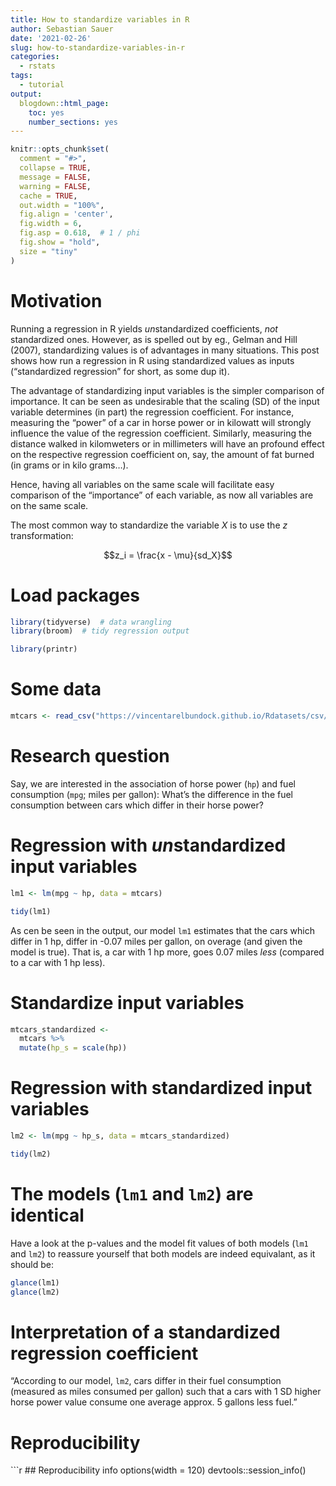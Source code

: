 ```yaml
---
title: How to standardize variables in R
author: Sebastian Sauer
date: '2021-02-26'
slug: how-to-standardize-variables-in-r
categories:
  - rstats
tags:
  - tutorial
output:
  blogdown::html_page:
    toc: yes
    number_sections: yes
---
```




```r
knitr::opts_chunk$set(
  comment = "#>",
  collapse = TRUE,
  message = FALSE,
  warning = FALSE,
  cache = TRUE,
  out.width = "100%",
  fig.align = 'center',
  fig.width = 6,
  fig.asp = 0.618,  # 1 / phi
  fig.show = "hold",
  size = "tiny"
)
```





# Motivation

Running a regression in R yields *un*standardized coefficients, *not* standardized ones. However, as is spelled out by eg., Gelman and Hill (2007), standardizing values is of advantages in many situations. This post shows how run a regression in R using standardized values as inputs ("standardized regression" for short, as some dup it).


The advantage of standardizing input variables is the simpler comparison of importance. It can be seen as undesirable that the scaling (SD) of the input variable determines (in part) the regression coefficient. For instance, measuring the "power" of a car in horse power or in kilowatt will strongly influence the value of the regression coefficient. Similarly, measuring the distance walked in kilomweters or in millimeters will have an profound effect on the respective regression coefficient on, say, the amount of fat burned (in grams or in kilo grams...).

Hence, having all variables on the same scale will facilitate easy comparison of the "importance" of each variable, as now all variables are on the same scale.


The most common way to standardize the variable $X$ is to use the $z$ transformation:


$$z_i = \frac{x - \mu}{sd_X}$$


# Load packages

```r
library(tidyverse)  # data wrangling
library(broom)  # tidy regression output
```


```r
library(printr)
```



# Some data


```r
mtcars <- read_csv("https://vincentarelbundock.github.io/Rdatasets/csv/datasets/mtcars.csv")
```



# Research question


Say, we are interested in the association of horse power (`hp`) and fuel consumption (`mpg`; miles per gallon): What's the difference in the fuel consumption between cars which differ in their horse power?

# Regression with *un*standardized input variables



```r
lm1 <- lm(mpg ~ hp, data = mtcars)

tidy(lm1)
```

As cen be seen in the output, our model `lm1` estimates that the cars which differ in 1 hp, differ in -0.07 miles per gallon, on overage (and given the model is true). That is, a car with 1 hp more, goes 0.07 miles *less* (compared to a car with 1 hp less).


# Standardize input variables


```r
mtcars_standardized <- 
  mtcars %>% 
  mutate(hp_s = scale(hp))
```



# Regression with standardized input variables

```r
lm2 <- lm(mpg ~ hp_s, data = mtcars_standardized)

tidy(lm2)
```


# The models (`lm1` and `lm2`) are identical


Have a look at the p-values and the model fit values of both models (`lm1` and `lm2`) to reassure yourself that both models are indeed equivalant, as it should be:


```r
glance(lm1)
glance(lm2)
```



# Interpretation of a standardized regression coefficient


"According to our model, `lm2`, cars differ in their fuel consumption (measured as miles consumed per gallon) such that a cars with 1 SD higher horse power value consume one average approx. 5 gallons less fuel."


# Reproducibility

```r
## Reproducibility info
options(width = 120)
devtools::session_info()


